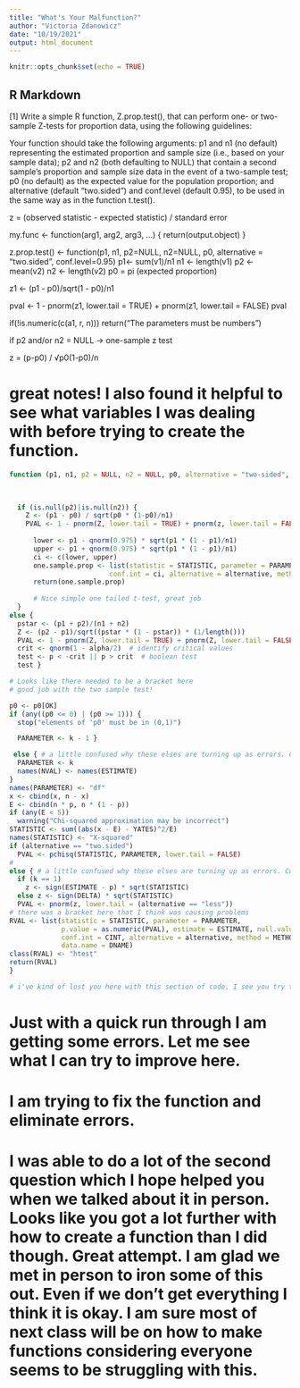 ```yaml
---
title: "What's Your Malfunction?"
author: "Victoria Zdanowicz"
date: "10/19/2021"
output: html_document
---
```


```r
knitr::opts_chunk$set(echo = TRUE)
```

## R Markdown

[1] Write a simple R function, Z.prop.test(), that can perform one- or two-sample Z-tests for proportion data, using the following guidelines:

Your function should take the following arguments: p1 and n1 (no default) representing the estimated proportion and sample size (i.e., based on your sample data); p2 and n2 (both defaulting to NULL) that contain a second sample’s proportion and sample size data in the event of a two-sample test; p0 (no default) as the expected value for the population proportion; and alternative (default “two.sided”) and conf.level (default 0.95), to be used in the same way as in the function t.test().

z = (observed statistic - expected statistic) / standard error

my.func <- function(arg1, arg2, arg3, ...) {
<commands>
return(output.object)
}

z.prop.test() <- function(p1, n1, p2=NULL, n2=NULL, p0, alternative = "two.sided", conf.level=0.95)
p1<- sum(v1)/n1
n1 <- length(v1)
p2 <- mean(v2)
n2 <- length(v2)
p0 = pi (expected proportion)

z1 <- (p1 - p0)/sqrt(1 - p0)/n1

pval <- 1 - pnorm(z1, lower.tail = TRUE) + pnorm(z1, lower.tail = FALSE)
pval

if(!is.numeric(c(a1, r, n))) return("The parameters must be numbers")

if p2 and/or n2 = NULL -> one-sample z test

z = (p-p0) / √p0(1-p0)/n

# great notes! I also found it helpful to see what variables I was dealing with before trying to create the function. 

```r
function (p1, n1, p2 = NULL, n2 = NULL, p0, alternative = "two-sided", conf.level = 0.95) 

  
  
  if (is.null(p2)|is.null(n2)) {
    Z <- (p1 - p0) / sqrt(p0 * (1-p0)/n1)
    PVAL <- 1 - pnorm(Z, lower.tail = TRUE) + pnorm(z, lower.tail = FALSE)
  
      lower <- p1 - qnorm(0.975) * sqrt(p1 * (1 - p1)/n1)
      upper <- p1 + qnorm(0.975) * sqrt(p1 * (1 - p1)/n1)
      ci <- c(lower, upper)
      one.sample.prop <- list(statistic = STATISTIC, parameter = PARAMETER, p.value = as.numeric(PVAL), 
                         conf.int = ci, alternative = alternative, method = METHOD)
      return(one.sample.prop)
      
      # Nice simple one tailed t-test, great job
  }
else {
  pstar <- (p1 + p2)/(n1 + n2)
  Z <- (p2 - p1)/sqrt((pstar * (1 - pstar)) * (1/length()))
  PVAL <- 1 - pnorm(Z, lower.tail = TRUE) + pnorm(Z, lower.tail = FALSE)
  crit <- qnorm(1 - alpha/2)  # identify critical values
  test <- p < -crit || p > crit  # boolean test
  test }

# Looks like there needed to be a bracket here
# good job with the two sample test!

p0 <- p0[OK]
if (any((p0 <= 0) | (p0 >= 1))) {
  stop("elements of 'p0' must be in (0,1)")

  PARAMETER <- k - 1 }

 else { # a little confused why these elses are turning up as errors. Curly brackets seem to be fine, but I am sure there is another reason 
  PARAMETER <- k
  names(NVAL) <- names(ESTIMATE)
}
names(PARAMETER) <- "df"
x <- cbind(x, n - x)
E <- cbind(n * p, n * (1 - p))
if (any(E < 5)) 
  warning("Chi-squared approximation may be incorrect")
STATISTIC <- sum((abs(x - E) - YATES)^2/E)
names(STATISTIC) <- "X-squared"
if (alternative == "two.sided") 
  PVAL <- pchisq(STATISTIC, PARAMETER, lower.tail = FALSE)
# 
else { # a little confused why these elses are turning up as errors. Curly brackets seem to be fine, but I am sure there is another reason 
  if (k == 1) 
    z <- sign(ESTIMATE - p) * sqrt(STATISTIC)
  else z <- sign(DELTA) * sqrt(STATISTIC)
  PVAL <- pnorm(z, lower.tail = (alternative == "less"))
# there was a bracket here that I think was causing problems 
RVAL <- list(statistic = STATISTIC, parameter = PARAMETER, 
             p.value = as.numeric(PVAL), estimate = ESTIMATE, null.value = NVAL, 
             conf.int = CINT, alternative = alternative, method = METHOD, 
             data.name = DNAME)
class(RVAL) <- "htest"
return(RVAL)
} 

# i've kind of lost you here with this section of code. I see you try to do the rule of thumb test first then I am confused on what you are trying to do on the second part. 
```

# Just with a quick run through I am getting some errors. Let me see what I can try to improve here. 

# I am trying to fix the function and eliminate errors. 

# I was able to do a lot of the second question which I hope helped you when we talked about it in person. Looks like you got a lot further with how to create a function than I did though. Great attempt. I am glad we met in person to iron some of this out. Even if we don't get everything I think it is okay. I am sure most of next class will be on how to make functions considering everyone seems to be struggling with this. 


